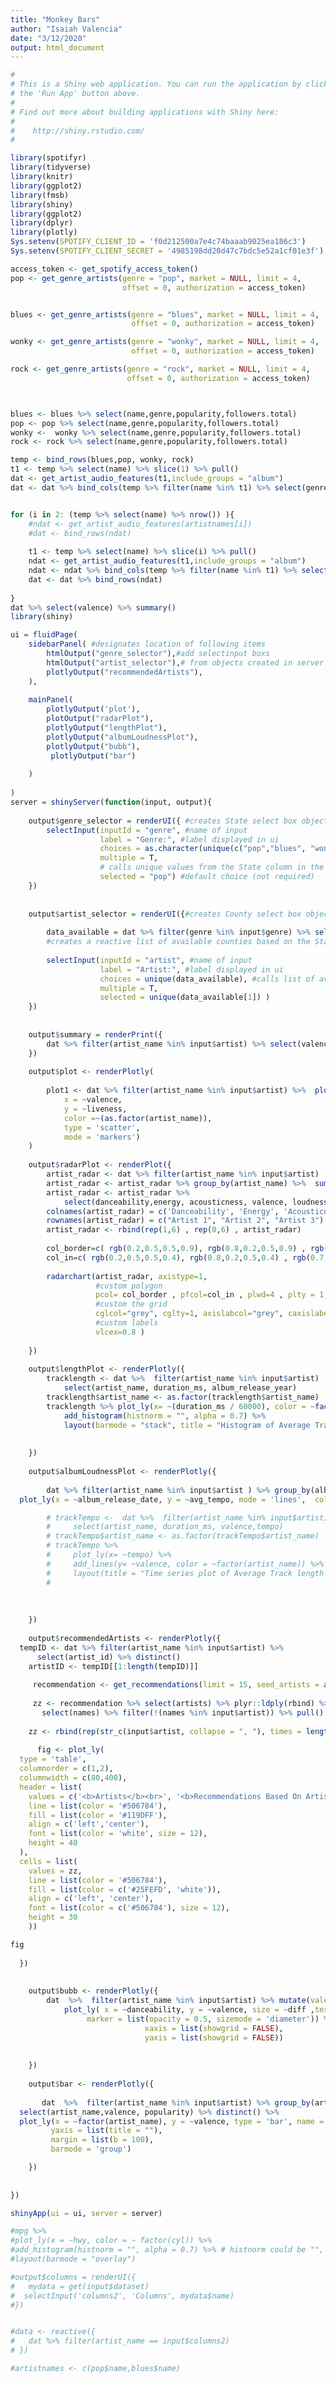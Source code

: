 ```yaml
---
title: "Monkey Bars"
author: "Isaiah Valencia"
date: "3/12/2020"
output: html_document
---
```


```r
#
# This is a Shiny web application. You can run the application by clicking
# the 'Run App' button above.
#
# Find out more about building applications with Shiny here:
#
#    http://shiny.rstudio.com/
#

library(spotifyr)
library(tidyverse)
library(knitr)
library(ggplot2)
library(fmsb)
library(shiny)
library(ggplot2)
library(dplyr)
library(plotly)
Sys.setenv(SPOTIFY_CLIENT_ID = 'f0d212500a7e4c74baaab9025ea186c3')
Sys.setenv(SPOTIFY_CLIENT_SECRET = '4985198dd20d47c7bdc5e52a1cf01e3f')

access_token <- get_spotify_access_token()
pop <- get_genre_artists(genre = "pop", market = NULL, limit = 4,
                         offset = 0, authorization = access_token)


blues <- get_genre_artists(genre = "blues", market = NULL, limit = 4,
                           offset = 0, authorization = access_token)

wonky <- get_genre_artists(genre = "wonky", market = NULL, limit = 4,
                           offset = 0, authorization = access_token)

rock <- get_genre_artists(genre = "rock", market = NULL, limit = 4,
                          offset = 0, authorization = access_token)



blues <- blues %>% select(name,genre,popularity,followers.total)
pop <- pop %>% select(name,genre,popularity,followers.total)
wonky <-  wonky %>% select(name,genre,popularity,followers.total)
rock <- rock %>% select(name,genre,popularity,followers.total)

temp <- bind_rows(blues,pop, wonky, rock)
t1 <- temp %>% select(name) %>% slice(1) %>% pull()
dat <- get_artist_audio_features(t1,include_groups = "album") 
dat <- dat %>% bind_cols(temp %>% filter(name %in% t1) %>% select(genre:followers.total) %>% uncount(nrow(dat)))


for (i in 2: (temp %>% select(name) %>% nrow()) ){
    #ndat <- get_artist_audio_features(artistnames[i])
    #dat <- bind_rows(ndat)
    
    t1 <- temp %>% select(name) %>% slice(i) %>% pull()
    ndat <- get_artist_audio_features(t1,include_groups = "album") 
    ndat <- ndat %>% bind_cols(temp %>% filter(name %in% t1) %>% select(genre:followers.total) %>% uncount(nrow(ndat)))
    dat <- dat %>% bind_rows(ndat)
    
}
dat %>% select(valence) %>% summary()
library(shiny)
```

```r
ui = fluidPage(
    sidebarPanel( #designates location of following items
        htmlOutput("genre_selector"),#add selectinput boxs
        htmlOutput("artist_selector"),# from objects created in server
        plotlyOutput("recommendedArtists"),
    ),
    
    mainPanel(
        plotlyOutput('plot'),
        plotOutput("radarPlot"),
        plotlyOutput("lengthPlot"),
        plotlyOutput("albumLoudnessPlot"),
        plotlyOutput("bubb"),
         plotlyOutput("bar")
        
    )
    
)
server = shinyServer(function(input, output){
    
    output$genre_selector = renderUI({ #creates State select box object called in ui
        selectInput(inputId = "genre", #name of input
                    label = "Genre:", #label displayed in ui
                    choices = as.character(unique(c("pop","blues", "wonky", "rock"))),
                    multiple = T,
                    # calls unique values from the State column in the previously created table
                    selected = "pop") #default choice (not required)
    })
    
    
    output$artist_selector = renderUI({#creates County select box object called in ui
        
        data_available = dat %>% filter(genre %in% input$genre) %>% select(artist_name) %>% pull() 
        #creates a reactive list of available counties based on the State selection made
        
        selectInput(inputId = "artist", #name of input
                    label = "Artist:", #label displayed in ui
                    choices = unique(data_available), #calls list of available counties
                    multiple = T,
                    selected = unique(data_available[1]) )
    })
    
    
    output$summary = renderPrint({
        dat %>% filter(artist_name %in% input$artist) %>% select(valence) %>% summary()
    })
    
    output$plot <- renderPlotly(
        
        plot1 <- dat %>% filter(artist_name %in% input$artist) %>%  plot_ly(
            x = ~valence,
            y = ~liveness, 
            color =~(as.factor(artist_name)),
            type = 'scatter',
            mode = 'markers')
    )
    
    output$radarPlot <- renderPlot({
        artist_radar <- dat %>% filter(artist_name %in% input$artist) 
        artist_radar <- artist_radar %>% group_by(artist_name) %>%  summarize_all(funs(mean)) 
        artist_radar <- artist_radar %>% 
            select(danceability,energy, acousticness, valence, loudness) %>% mutate(loudness = loudness / -60) 
        colnames(artist_radar) = c('Danceability', 'Energy', 'Acousticness', 'Valence', 'loudness') 
        rownames(artist_radar) = c("Artist 1", "Artist 2", "Artist 3")
        artist_radar <- rbind(rep(1,6) , rep(0,6) , artist_radar)
        
        col_border=c( rgb(0.2,0.5,0.5,0.9), rgb(0.8,0.2,0.5,0.9) , rgb(0.7,0.5,0.1,0.9) )
        col_in=c( rgb(0.2,0.5,0.5,0.4), rgb(0.8,0.2,0.5,0.4) , rgb(0.7,0.5,0.1,0.4) )
        
        radarchart(artist_radar, axistype=1, 
                   #custom polygon
                   pcol= col_border , pfcol=col_in , plwd=4 , plty = 1,
                   #custom the grid
                   cglcol="grey", cglty=1, axislabcol="grey", caxislabels=seq(0,1,5), cglwd=0.8,
                   #custom labels
                   vlcex=0.8 )
        
    })
    
    output$lengthPlot <- renderPlotly({
        tracklength <- dat %>%  filter(artist_name %in% input$artist)  %>% 
            select(artist_name, duration_ms, album_release_year) 
        tracklength$artist_name <- as.factor(tracklength$artist_name)
        tracklength %>% plot_ly(x= ~(duration_ms / 60000), color = ~factor(artist_name),nbinsx = 10) %>% 
            add_histogram(histnorm = "", alpha = 0.7) %>%
            layout(barmode = "stack", title = "Histogram of Average Track length corresponding to Artist") 
        
        
    })
    
    output$albumLoudnessPlot <- renderPlotly({
      
        dat %>% filter(artist_name %in% input$artist ) %>% group_by(album_release_date,artist_name,album_name) %>% summarize(avg_tempo= mean(tempo)) %>% ungroup() %>% mutate(album_release_date = lubridate::as_date(album_release_date)) %>%
  plot_ly(x = ~album_release_date, y = ~avg_tempo, mode = 'lines',  color = ~factor(artist_name), text = ~factor(album_name))

        # trackTempo <-  dat %>%  filter(artist_name %in% input$artist)  %>% 
        #     select(artist_name, duration_ms, valence,tempo) 
        # trackTempo$artist_name <- as.factor(trackTempo$artist_name)
        # trackTempo %>% 
        #     plot_ly(x= ~tempo) %>% 
        #     add_lines(y= ~valence, color = ~factor(artist_name)) %>% 
        #     layout(title = "Time series plot of Average Track length corresponding to Artist")
        # 
        
        
        
    })
    
    output$recommendedArtists <- renderPlotly({
  tempID <- dat %>% filter(artist_name %in% input$artist) %>% 
      select(artist_id) %>% distinct()
    artistID <- tempID[[1:length(tempID)]]
   
     recommendation <- get_recommendations(limit = 15, seed_artists = artistID, authorization = get_spotify_access_token())
    
     zz <- recommendation %>% select(artists) %>% plyr::ldply(rbind) %>% select(starts_with("name")) %>% pivot_longer(everything(), names_to = "x",  values_to = "names") %>% 
       select(names) %>% filter(!(names %in% input$artist)) %>% pull() %>% str_c(collapse = ", ")
  
    zz <- rbind(rep(str_c(input$artist, collapse = ", "), times = length(zz)) , zz) 
      
      fig <- plot_ly(
  type = 'table',
  columnorder = c(1,2),
  columnwidth = c(80,400),
  header = list(
    values = c('<b>Artists</b><br>', '<b>Recommendations Based On Artists</b>'),
    line = list(color = '#506784'),
    fill = list(color = '#119DFF'),
    align = c('left','center'),
    font = list(color = 'white', size = 12),
    height = 40
  ),
  cells = list(
    values = zz,
    line = list(color = '#506784'),
    fill = list(color = c('#25FEFD', 'white')),
    align = c('left', 'center'),
    font = list(color = c('#506784'), size = 12),
    height = 30
    ))

fig
    
  })
    
    
    output$bubb <- renderPlotly({
        dat  %>%  filter(artist_name %in% input$artist) %>% mutate(valence = 100*valence, danceability = 100*danceability, diff = abs(danceability - valence)/10) %>% 
            plot_ly( x = ~danceability, y = ~valence, size = ~diff ,text = ~genre, color = ~factor(artist_name), type = 'scatter', mode = 'markers',
                 marker = list(opacity = 0.5, sizemode = 'diameter')) %>% layout(title = 'valence energy diff',
                              xaxis = list(showgrid = FALSE),
                              yaxis = list(showgrid = FALSE))
        
        
    })
    
    output$bar <- renderPlotly({
      
       dat  %>%  filter(artist_name %in% input$artist) %>% group_by(artist_name) %>% mutate(valence = as.integer(mean(100*valence)) , popularity = as.integer(popularity)) %>% 
  select(artist_name,valence, popularity) %>% distinct() %>% 
  plot_ly(x = ~factor(artist_name), y = ~valence, type = 'bar', name = 'valence', marker = list(color = 'rgb(49,130,189)')) %>% add_trace(y = ~popularity, name = 'popularity', marker = list(color = 'rgb(204,204,204)')) %>% layout(xaxis = list(title = "", tickangle = -45),
         yaxis = list(title = ""),
         margin = list(b = 100),
         barmode = 'group') 

    })
   
    
})

shinyApp(ui = ui, server = server)

#mpg %>%
#plot_ly(x = ~hwy, color = ~ factor(cyl)) %>%
#add_histogram(histnorm = "", alpha = 0.7) %>% # histnorm could be "", "probability", "density" and "probability density"
#layout(barmode = "overlay")

#output$columns = renderUI({
#   mydata = get(input$dataset)
#  selectInput('columns2', 'Columns', mydata$name)
#})


#data <- reactive({
#   dat %>% filter(artist_name == input$columns2)
# })

#artistnames <- c(pop$name,blues$name) 
```

